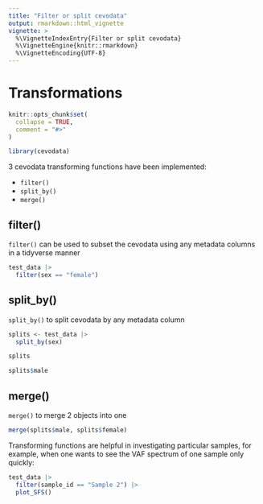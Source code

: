 ```yaml
---
title: "Filter or split cevodata"
output: rmarkdown::html_vignette
vignette: >
  %\VignetteIndexEntry{Filter or split cevodata}
  %\VignetteEngine{knitr::rmarkdown}
  %\VignetteEncoding{UTF-8}
---
```


# Transformations

```r
knitr::opts_chunk$set(
  collapse = TRUE,
  comment = "#>"
)
```

```r
library(cevodata)
```

3 cevodata transforming functions have been implemented:

- `filter()`
- `split_by()`
- `merge()`

## filter()

`filter()` can be used to subset the cevodata using any metadata columns in a tidyverse manner

```r
test_data |> 
  filter(sex == "female")
```

## split_by()

`split_by()` to split cevodata by any metadata column

```r
splits <- test_data |> 
  split_by(sex)

splits
```

```r
splits$male
```


## merge()

`merge()` to merge 2 objects into one

```r
merge(splits$male, splits$female)
```


Transforming functions are helpful in investigating particular samples, for example, when one wants to see the VAF spectrum of one sample only quickly:

```r
test_data |> 
  filter(sample_id == "Sample 2") |> 
  plot_SFS()
```

